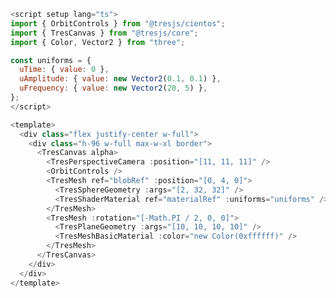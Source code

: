 
<Layout title="Viewport - Learning Three.js">
  <div class="h-screen py-10 md:py-20">
    <Example10 title="Viewport" description="Full-Screen and Resizing" />
  </div>
  <div class="h-screen overflow-y-scroll rounded-2xl my-10 md:my-20 container max-w-7xl place-self-center">

```javascript
<script setup lang="ts">
import { OrbitControls } from "@tresjs/cientos";
import { TresCanvas } from "@tresjs/core";
import { Color, Vector2 } from "three";

const uniforms = {
  uTime: { value: 0 },
  uAmplitude: { value: new Vector2(0.1, 0.1) },
  uFrequency: { value: new Vector2(20, 5) },
};
</script>

<template>
  <div class="flex justify-center w-full">
    <div class="h-96 w-full max-w-xl border">
      <TresCanvas alpha>
        <TresPerspectiveCamera :position="[11, 11, 11]" />
        <OrbitControls />
        <TresMesh ref="blobRef" :position="[0, 4, 0]">
          <TresSphereGeometry :args="[2, 32, 32]" />
          <TresShaderMaterial ref="materialRef" :uniforms="uniforms" />
        </TresMesh>
        <TresMesh :rotation="[-Math.PI / 2, 0, 0]">
          <TresPlaneGeometry :args="[10, 10, 10, 10]" />
          <TresMeshBasicMaterial :color="new Color(0xffffff)" />
        </TresMesh>
      </TresCanvas>
    </div>
  </div>
</template>
```

  </div>

</Layout>
